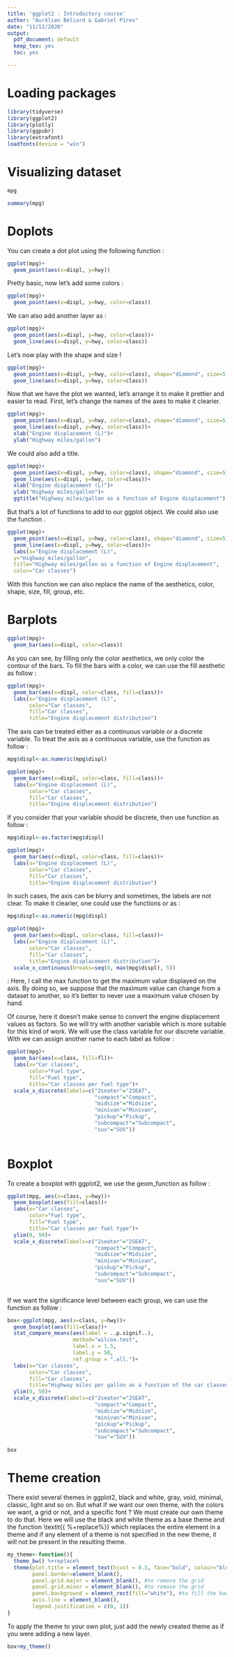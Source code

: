 ---
title: 'ggplot2 : Introductory course'
author: "Aurélien Béliard & Gabriel Pires"
date: "11/12/2020"
output:
  pdf_document: default
  keep_tex: yes
  toc: yes

---

# Loading packages
```{r}
library(tidyverse)
library(ggplot2)
library(plotly)
library(ggpubr)
library(extrafont)
loadfonts(device = "win")
```


# Visualizing dataset
```{r}
mpg
```

```{r}
summary(mpg)
```


# Doplots

You can create a dot plot using the following function :
```{r}
ggplot(mpg)+
  geom_point(aes(x=displ, y=hwy))
```

Pretty basic, now let's add some colors : 

```{r}
ggplot(mpg)+
  geom_point(aes(x=displ, y=hwy, color=class))
```

We can also add another layer as : 

```{r}
ggplot(mpg)+
  geom_point(aes(x=displ, y=hwy, color=class))+
  geom_line(aes(x=displ, y=hwy, color=class))
```

Let's now play with the shape and size !

```{r}
ggplot(mpg)+
  geom_point(aes(x=displ, y=hwy, color=class), shape="diamond", size=5)+
  geom_line(aes(x=displ, y=hwy, color=class))
```


Now that we have the plot we wanted, let's arrange it to make it prettier and easier to read.
First, let's change the names of the axes to make it clearier.

```{r}
ggplot(mpg)+
  geom_point(aes(x=displ, y=hwy, color=class), shape="diamond", size=5)+
  geom_line(aes(x=displ, y=hwy, color=class))+
  xlab("Engine displacement (L)")+
  ylab("Highway miles/gallon")
```

We could also add a title.

```{r}
ggplot(mpg)+
  geom_point(aes(x=displ, y=hwy, color=class), shape="diamond", size=5)+
  geom_line(aes(x=displ, y=hwy, color=class))+
  xlab("Engine displacement (L)")+
  ylab("Highway miles/gallon")+
  ggtitle("Highway miles/gallon as a function of Engine displacement")
```

But that's a lot of functions to add to our ggplot object. We could also use the function \textit{{\color{blue}labs}()}.

```{r}
ggplot(mpg)+
  geom_point(aes(x=displ, y=hwy, color=class), shape="diamond", size=5)+
  geom_line(aes(x=displ, y=hwy, color=class))+
  labs(x="Engine displacement (L)",
  y="Highway miles/gallon",
  title="Highway miles/gallon as a function of Engine displacement",
  color="Car classes")
```

With this function we can also replace the name of the aesthetics, color, shape, size, fill, group, etc.

# Barplots

```{r}
ggplot(mpg)+
  geom_bar(aes(x=displ, color=class))

```

As you can see, by filling only the color aesthetics, we only color the contour of the bars. To fill the bars with a color, we can use the fill aesthetic as follow : 

```{r}
ggplot(mpg)+
  geom_bar(aes(x=displ, color=class, fill=class))+
  labs(x="Engine displacement (L)", 
       color="Car classes", 
       fill="Car classes", 
       title="Engine displacement distribution")
```

The \textit{x} axis can be treated either as a continuous variable or a discrete variable. 
To treat the \textit{x} axis as a continuous variable, use the \textit{{\color{blue} as.numeric}()} function as follow : 

```{r}
mpg$displ<-as.numeric(mpg$displ)

ggplot(mpg)+
  geom_bar(aes(x=displ, color=class, fill=class))+
  labs(x="Engine displacement (L)", 
       color="Car classes", 
       fill="Car classes", 
       title="Engine displacement distribution")


```


If you consider that your variable should be discrete, then use \textit{{\color{blue} as.factor}()} function as follow : 

```{r}
mpg$displ<-as.factor(mpg$displ)

ggplot(mpg)+
  geom_bar(aes(x=displ, color=class, fill=class))+
  labs(x="Engine displacement (L)", 
       color="Car classes", 
       fill="Car classes", 
       title="Engine displacement distribution")


```


In such cases, the \textit{x} axis can be blurry and sometimes, the labels are not clear. To make it clearier, one could use the functions  \textit{{\color{blue} scale\_x\_continuous}()} or \textit{{\color{blue} scale\_x\_discrete}()} as : 


```{r}
mpg$displ<-as.numeric(mpg$displ)

ggplot(mpg)+
  geom_bar(aes(x=displ, color=class, fill=class))+
  labs(x="Engine displacement (L)", 
       color="Car classes", 
       fill="Car classes", 
       title="Engine displacement distribution")+
  scale_x_continuous(breaks=seq(0, max(mpg$displ), 5))


```


\underline{NB} : Here, I call the max function to get the maximum value displayed on the \textit{x} axis. By doing so, we suppose that the maximum value can change from a dataset to another, so it's better to never use a maximum value chosen by hand.

Of course, here it doesn't make sense to convert the engine displacement values as factors. So we will try with another variable which is more suitable for this kind of work. We will use the class variable for our discrete variable. With \textit{{\color{blue}scale\_x\_discrete}()} we can assign another name to each label as follow : 

```{r}

ggplot(mpg)+
  geom_bar(aes(x=class, fill=fl))+
  labs(x="Car classes", 
       color="Fuel type", 
       fill="Fuel type", 
       title="Car classes per fuel type")+
  scale_x_discrete(labels=c("2seater"="2SEAT", 
                            "compact"="Compact", 
                            "midsize"="Midsize", 
                            "minivan"="Minivan", 
                            "pickup"="Pickup", 
                            "subcompact"="Subcompact", 
                            "suv"="SUV"))
  

```



# Boxplot

To create a boxplot with ggplot2, we use the geom_function \textit{{\color{blue} geom\_boxplot}()} as follow :

```{r}

ggplot(mpg, aes(x=class, y=hwy))+
  geom_boxplot(aes(fill=class))+
  labs(x="Car classes", 
       color="Fuel type", 
       fill="Fuel type", 
       title="Car classes per fuel type")+
  ylim(0, 50)+
  scale_x_discrete(labels=c("2seater"="2SEAT", 
                            "compact"="Compact", 
                            "midsize"="Midsize", 
                            "minivan"="Minivan", 
                            "pickup"="Pickup", 
                            "subcompact"="Subcompact", 
                            "suv"="SUV"))
  

```

If we want the significance level between each group, we can use the \textit{{\color{blue} stat\_compare\_means}()} function as follow : 

```{r}

box<-ggplot(mpg, aes(x=class, y=hwy))+
  geom_boxplot(aes(fill=class))+
  stat_compare_means(aes(label = ..p.signif..),
                     method="wilcox.test", 
                     label.x = 1.5, 
                     label.y = 50, 
                     ref.group = ".all.")+
  labs(x="Car classes", 
       color="Car classes", 
       fill="Car classes", 
       title="Highway miles per gallon as a function of the car classes")+
  ylim(0, 50)+
  scale_x_discrete(labels=c("2seater"="2SEAT", 
                            "compact"="Compact", 
                            "midsize"="Midsize", 
                            "minivan"="Minivan", 
                            "pickup"="Pickup", 
                            "subcompact"="Subcompact", 
                            "suv"="SUV"))
  
box
```


# Theme creation

There exist several themes in ggplot2, black and white, gray, void, minimal, classic, light and so on. But what if we want our own theme, with the colors we want, a grid or not, and a specific font ? 
We must create our own theme to do that. Here we will use the black and white theme as a base theme and the function \textit{{\color{blue} %+replace%}} which replaces the entire element in a theme and if any element of a theme is not specified in the new theme, it will not be present in the resulting theme.

```{r}

my_theme<-function(){
  theme_bw() %+replace%
  theme(plot.title = element_text(hjust = 0.5, face="bold", colour="blue", family = "Times"), #centers the title
        panel.border=element_blank(), 
        panel.grid.major = element_blank(), #to remove the grid
        panel.grid.minor = element_blank(), #to remove the grid
        panel.background = element_rect(fill="white"), #to fill the background with a white color
        axis.line = element_blank(), 
        legend.justification = c(0, 1))
}


```

To apply the theme to your own plot, just add the newly created theme as if you were adding a new layer.

```{r}
box+my_theme()
```


